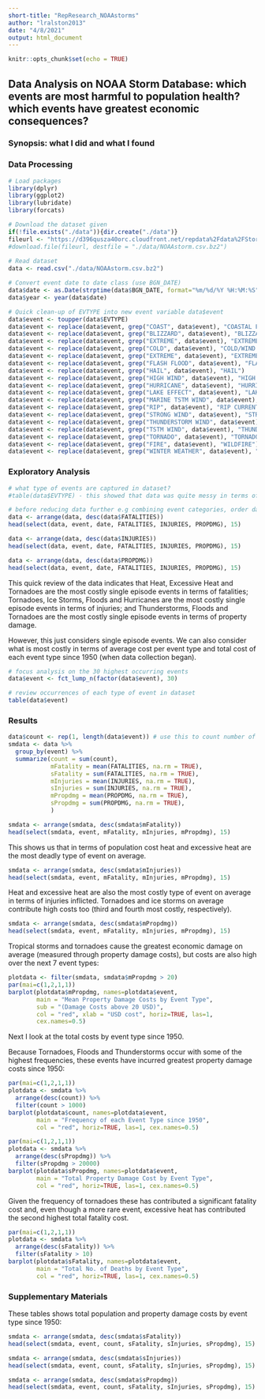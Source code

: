 ```yaml
---
short-title: "RepResearch_NOAAstorms"
author: "lralston2013"
date: "4/8/2021"
output: html_document
---
```

```r
knitr::opts_chunk$set(echo = TRUE)
```

## Data Analysis on NOAA Storm Database: which events are most harmful to population health? which events have greatest economic consequences?

### Synopsis: what I did and what I found 

### Data Processing
```r
# Load packages
library(dplyr)
library(ggplot2)
library(lubridate)
library(forcats)

# Download the dataset given
if(!file.exists("./data")){dir.create("./data")}
fileurl <- "https://d396qusza40orc.cloudfront.net/repdata%2Fdata%2FStormData.csv.bz2"
#download.file(fileurl, destfile = "./data/NOAAstorm.csv.bz2")
  
# Read dataset
data <- read.csv("./data/NOAAstorm.csv.bz2")

# Convert event date to date class (use BGN_DATE)
data$date <- as.Date(strptime(data$BGN_DATE, format="%m/%d/%Y %H:%M:%S"))
data$year <- year(data$date)

# Quick clean-up of EVTYPE into new event variable data$event
data$event <- toupper(data$EVTYPE)
data$event <- replace(data$event, grep("COAST", data$event), "COASTAL FLOOD") # replace all occurrences of "COAST" as "COASTAL FLOODS" etc
data$event <- replace(data$event, grep("BLIZZARD", data$event), "BLIZZARD")
data$event <- replace(data$event, grep("EXTREME", data$event), "EXTREME C")
data$event <- replace(data$event, grep("COLD", data$event), "COLD/WIND CHILL")
data$event <- replace(data$event, grep("EXTREME", data$event), "EXTREME COLD/WIND CHILL")
data$event <- replace(data$event, grep("FLASH FLOOD", data$event), "FLASH FLOOD")
data$event <- replace(data$event, grep("HAIL", data$event), "HAIL")
data$event <- replace(data$event, grep("HIGH WIND", data$event), "HIGH WIND")
data$event <- replace(data$event, grep("HURRICANE", data$event), "HURRICANE")
data$event <- replace(data$event, grep("LAKE EFFECT", data$event), "LAKE-EFFECT SNOW")
data$event <- replace(data$event, grep("MARINE TSTM WIND", data$event), "MARINE THUNDERSTORM WIND")
data$event <- replace(data$event, grep("RIP", data$event), "RIP CURRENT")
data$event <- replace(data$event, grep("STRONG WIND", data$event), "STRONG WIND")
data$event <- replace(data$event, grep("THUNDERSTORM WIND", data$event), "THUNDERSTORM WIND")
data$event <- replace(data$event, grep("TSTM WIND", data$event), "THUNDERSTORM WIND")
data$event <- replace(data$event, grep("TORNADO", data$event), "TORNADO")
data$event <- replace(data$event, grep("FIRE", data$event), "WILDFIRE")
data$event <- replace(data$event, grep("WINTER WEATHER", data$event), "WINTER WEATHER")

```

### Exploratory Analysis
```r
# what type of events are captured in dataset?
#table(data$EVTYPE) - this showed that data was quite messy in terms of encoding of event names, hence the quick clean up in data$event

# before reducing data further e.g combining event categories, order data by fatalities, injuries and property damage to get a sense of which events are most costly
data <- arrange(data, desc(data$FATALITIES))
head(select(data, event, date, FATALITIES, INJURIES, PROPDMG), 15)

data <- arrange(data, desc(data$INJURIES))
head(select(data, event, date, FATALITIES, INJURIES, PROPDMG), 15)

data <- arrange(data, desc(data$PROPDMG))
head(select(data, event, date, FATALITIES, INJURIES, PROPDMG), 15)
```
This quick review of the data indicates that Heat, Excessive Heat and Tornadoes are the most costly single episode events in terms of fatalities; Tornadoes, Ice Storms, Floods and Hurricanes are the most costly single episode events in terms of injuries; and Thunderstorms, Floods and Tornadoes are the most costly single episode events in terms of property damage.

However, this just considers single episode events. We can also consider what is most costly in terms of average cost per event type and total cost of each event type since 1950 (when data collection began).

```r
# focus analysis on the 30 highest occurring events
data$event <- fct_lump_n(factor(data$event), 30)

# review occurrences of each type of event in dataset
table(data$event)
```

### Results

```r
data$count <- rep(1, length(data$event)) # use this to count number of each event type since 1950
smdata <- data %>%
  group_by(event) %>%
  summarize(count = sum(count),
            mFatality = mean(FATALITIES, na.rm = TRUE),
            sFatality = sum(FATALITIES, na.rm = TRUE),
            mInjuries = mean(INJURIES, na.rm = TRUE),
            sInjuries = sum(INJURIES, na.rm = TRUE),
            mPropdmg = mean(PROPDMG, na.rm = TRUE),
            sPropdmg = sum(PROPDMG, na.rm = TRUE),
            )

smdata <- arrange(smdata, desc(smdata$mFatality))
head(select(smdata, event, mFatality, mInjuries, mPropdmg), 15)
```

This shows us that in terms of population cost heat and excessive heat are the most deadly type of event on average. 

```r
smdata <- arrange(smdata, desc(smdata$mInjuries))
head(select(smdata, event, mFatality, mInjuries, mPropdmg), 15)
```

Heat and excessive heat are also the most costly type of event on average in terms of injuries inflicted. Tornadoes and ice storms on average contribute high costs too (third and fourth most costly, respectively).

```r
smdata <- arrange(smdata, desc(smdata$mPropdmg))
head(select(smdata, event, mFatality, mInjuries, mPropdmg), 15)

```
 
Tropical storms and tornadoes cause the greatest economic damage on average (measured through property damage costs), but costs are also high over the next 7 event types:

```r
plotdata <- filter(smdata, smdata$mPropdmg > 20)
par(mai=c(1,2,1,1))
barplot(plotdata$mPropdmg, names=plotdata$event,
        main = "Mean Property Damage Costs by Event Type",
        sub = "(Damage Costs above 20 USD)",
        col = "red", xlab = "USD cost", horiz=TRUE, las=1,
        cex.names=0.5)
```

Next I look at the total costs by event type since 1950.

Because Tornadoes, Floods and Thunderstorms occur with some of the highest frequencies, these events have incurred greatest property damage costs since 1950: 

```r
par(mai=c(1,2,1,1))
plotdata <- smdata %>%
  arrange(desc(count)) %>%
  filter(count > 1000) 
barplot(plotdata$count, names=plotdata$event,
        main = "Frequency of each Event Type since 1950",
        col = "red", horiz=TRUE, las=1, cex.names=0.5)
```

```r
par(mai=c(1,2,1,1))
plotdata <- smdata %>%
  arrange(desc(sPropdmg)) %>%
  filter(sPropdmg > 20000) 
barplot(plotdata$sPropdmg, names=plotdata$event,
        main = "Total Property Damage Cost by Event Type",
        col = "red", horiz=TRUE, las=1, cex.names=0.5)
```

Given the frequency of tornadoes these has contributed a significant fatality cost and, even though a more rare event, excessive heat has contributed the second highest total fatality cost.

```r
par(mai=c(1,2,1,1))
plotdata <- smdata %>%
  arrange(desc(sFatality)) %>%
  filter(sFatality > 10) 
barplot(plotdata$sFatality, names=plotdata$event,
        main = "Total No. of Deaths by Event Type",
        col = "red", horiz=TRUE, las=1, cex.names=0.5)
```
### Supplementary Materials

These tables shows total population and property damage costs by event type since 1950:

```r
smdata <- arrange(smdata, desc(smdata$sFatality))
head(select(smdata, event, count, sFatality, sInjuries, sPropdmg), 15)

smdata <- arrange(smdata, desc(smdata$sInjuries))
head(select(smdata, event, count, sFatality, sInjuries, sPropdmg), 15)

smdata <- arrange(smdata, desc(smdata$sPropdmg))
head(select(smdata, event, count, sFatality, sInjuries, sPropdmg), 15)
```




